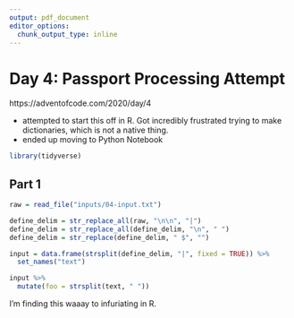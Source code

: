 ```yaml
---
output: pdf_document
editor_options: 
  chunk_output_type: inline
---
```


# Day 4: Passport Processing Attempt

https://adventofcode.com/2020/day/4

- attempted to start this off in R. Got incredibly frustrated trying to make dictionaries, which is not a native thing. 
- ended up moving to Python Notebook

```r
library(tidyverse)
```


## Part 1

```r
raw = read_file("inputs/04-input.txt")

define_delim = str_replace_all(raw, "\n\n", "|")
define_delim = str_replace_all(define_delim, "\n", " ")
define_delim = str_replace(define_delim, " $", "")

input = data.frame(strsplit(define_delim, "|", fixed = TRUE)) %>% 
  set_names("text")
```

```r
input %>% 
  mutate(foo = strsplit(text, " "))

```

I'm finding this waaay to infuriating in R.
